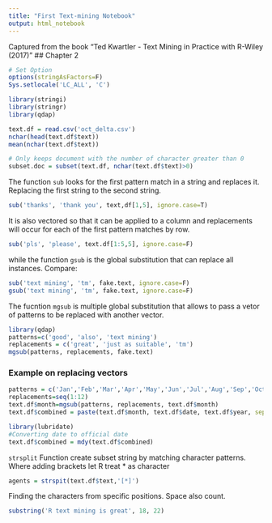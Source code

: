 ```yaml
---
title: "First Text-mining Notebook"
output: html_notebook
---
```

Captured from the book "Ted Kwartler - Text Mining in Practice with R-Wiley (2017)"
## Chapter 2
```r
# Set Option
options(stringAsFactors=F)
Sys.setlocale('LC_ALL', 'C')
```


```r
library(stringi)
library(stringr)
library(qdap)
```

```r
text.df = read.csv('oct_delta.csv')
nchar(head(text.df$text))
mean(nchar(text.df$text))

# Only keeps document with the number of character greater than 0
subset.doc = subset(text.df, nchar(text.df$text)>0)
```

The function ```sub``` looks for the first pattern match in a string and replaces it.
Replacing the first string to the second string.
```r
sub('thanks', 'thank you', text,df[1,5], ignore.case=T)
```

It is also vectored so that it can be applied to a column and replacements will occur for each of the first pattern matches by row.
```r
sub('pls', 'please', text.df[1:5,5], ignore.case=F)
```

while the function ```gsub``` is the global substitution that can replace all instances. Compare:
```r
sub('text mining', 'tm', fake.text, ignore.case=F)
gsub('text mining', 'tm', fake.text, ignore.case=F)

```

The fucntion ```mgsub``` is multiple global substitution that allows to pass a vetor of patterns to be replaced with another vector.
```r
library(qdap)
patterns=c('good', 'also', 'text mining')
replacements = c('great', 'just as suitable', 'tm')
mgsub(patterns, replacements, fake.text)
```

### Example on replacing vectors
```r
patterns = c('Jan','Feb','Mar','Apr','May','Jun','Jul','Aug','Sep','Oct','Nov','Dec')
replacements=seq(1:12)
text.df$month=mgsub(patterns, replacements, text.df$month)
text.df$combined = paste(text.df$month, text.df$date, text.df$year, sep='-')
```

```r
library(lubridate)
#Converting date to official date
text.df$combined = mdy(text.df$combined)
```

```strsplit``` Function create subset string by matching character patterns. Where adding brackets let R treat * as character
```r
agents = strspit(text.df$text,'[*]')
```

Finding the characters from specific positions. Space also count.
```r
substring('R text mining is great', 18, 22)
```

